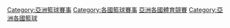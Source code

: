 [[Category:亞洲籃球賽事|Category:亞洲籃球賽事]]
[[Category:各國籃球賽事|Category:各國籃球賽事]]
[[Category:亞洲各國體育競賽|]]
[[Category:亞洲各國籃球|Category:亞洲各國籃球]]